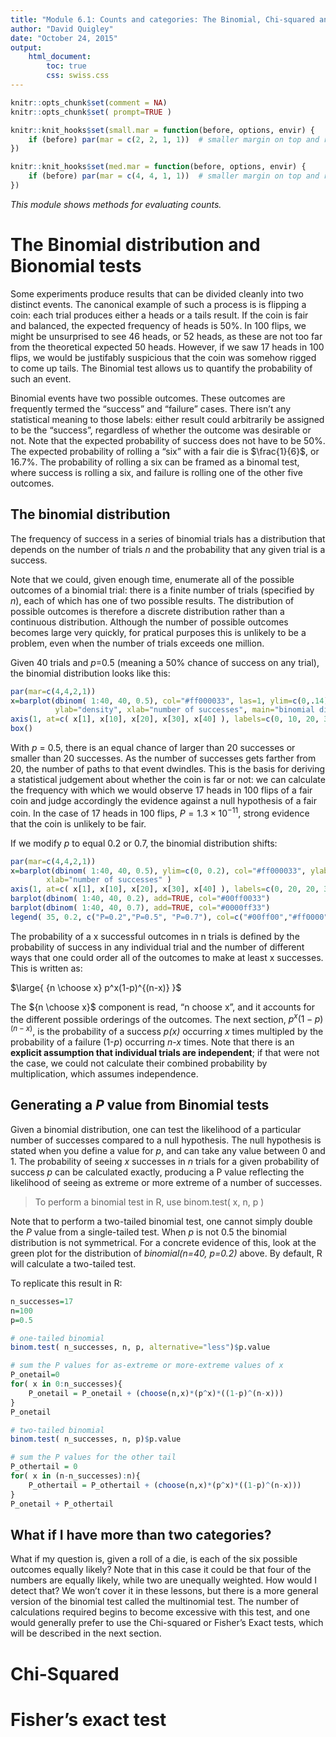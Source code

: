```yaml
---
title: "Module 6.1: Counts and categories: The Binomial, Chi-squared and Fisher's Exact tests"
author: "David Quigley"
date: "October 24, 2015"
output: 
    html_document:
        toc: true
        css: swiss.css
---
```


```r
knitr::opts_chunk$set(comment = NA)
knitr::opts_chunk$set( prompt=TRUE ) 

knitr::knit_hooks$set(small.mar = function(before, options, envir) {
    if (before) par(mar = c(2, 2, 1, 1))  # smaller margin on top and right
})

knitr::knit_hooks$set(med.mar = function(before, options, envir) {
    if (before) par(mar = c(4, 4, 1, 1))  # smaller margin on top and right
})

```
*This module shows methods for evaluating counts.*

The Binomial distribution and Bionomial tests
===============================================================

Some experiments produce results that can be divided cleanly into two distinct events. The canonical example of such a process is is flipping a coin: each trial produces either a heads or a tails result. If the coin is fair and balanced, the expected frequency of heads is 50%. In 100 flips, we might be unsurprised to see 46 heads, or 52 heads, as these are not too far from the theoretical expected 50 heads. However, if we saw 17 heads in 100 flips, we would be justifably suspicious that the coin was somehow rigged to come up tails. The Binomial test allows us to quantify the probability of such an event. 

Binomial events have two possible outcomes. These outcomes are frequently termed the "success" and "failure" cases. There isn't any statistical meaning to those labels: either result could arbitrarily be assigned to be the "success", regardless of whether the outcome was desirable or not. Note that the expected probability of success does not have to be 50%. The expected probability of rolling a "six" with a fair die is $\frac{1}{6}$, or 16.7%. The probability of rolling a six can be framed as a binomal test, where success is rolling a six, and failure is rolling one of the other five outcomes.


The binomial distribution
------------------------------------------------------------------------

The frequency of success in a series of binomial trials has a distribution that depends on the number of trials *n* and the probability that any given trial is a success. 

Note that we could, given enough time, enumerate all of the possible outcomes of a binomial trial: there is a finite number of trials (specified by *n*), each of which has one of two possible results. The distribution of possible outcomes is therefore a discrete distribution rather than a continuous distribution. Although the number of possible outcomes becomes large very quickly, for pratical purposes this is unlikely to be a problem, even when the number of trials exceeds one million.

Given 40 trials and *p*=0.5 (meaning a 50% chance of success on any trial), the binomial distribution looks like this:

```r
par(mar=c(4,4,2,1))
x=barplot(dbinom( 1:40, 40, 0.5), col="#ff000033", las=1, ylim=c(0,.14),
          ylab="density", xlab="number of successes", main="binomial distribution")
axis(1, at=c( x[1], x[10], x[20], x[30], x[40] ), labels=c(0, 10, 20, 30, 40) )
box()
```

With *p* = 0.5, there is an equal chance of larger than 20 successes or smaller than 20 successes. As the number of successes gets farther from 20, the number of paths to that event dwindles. This is the basis for deriving a statistical judgement about whether the coin is far or not: we can calculate the frequency with which we would observe 17 heads in 100 flips of a fair coin and judge accordingly the evidence against a null hypothesis of a fair coin. In the case of 17 heads in 100 flips, $P = 1.3\times10^{-11}$, strong evidence that the coin is unlikely to be fair.


If we modify *p* to equal 0.2 or 0.7, the binomial distribution shifts:

```r
par(mar=c(4,4,2,1))
x=barplot(dbinom( 1:40, 40, 0.5), ylim=c(0, 0.2), col="#ff000033", ylab="density", 
        xlab="number of successes" )
axis(1, at=c( x[1], x[10], x[20], x[30], x[40] ), labels=c(0, 20, 20, 30, 40) )
barplot(dbinom( 1:40, 40, 0.2), add=TRUE, col="#00ff0033")
barplot(dbinom( 1:40, 40, 0.7), add=TRUE, col="#0000ff33")
legend( 35, 0.2, c("P=0.2","P=0.5", "P=0.7"), col=c("#00ff00","#ff0000", "#0000ff"), pch=19)
```

The probability of a x successful outcomes in n trials is defined by the probability of success in any individual trial and the number of different ways that one could order all of the outcomes to make at least x successes. This is written as:

$\large{ {n \choose x} p^x(1-p)^{(n-x)} }$

The ${n \choose x}$ component is read, "n choose x", and it accounts for the different possible orderings of the outcomes. The next section, $p^x(1-p)^{(n-x)}$, is the probability of a success *p(x)* occurring *x* times multipled by the probability of a failure (1-*p*) occurring *n-x* times. Note that there is an **explicit assumption that individual trials are independent**; if that were not the case, we could not calculate their combined probability by multiplication, which assumes independence.

Generating a *P* value from Binomial tests
------------------------------------------------------------------------

Given a binomial distribution, one can test the likelihood of a particular number of successes compared to a null hypothesis. The null hypothesis is stated when you define a value for *p*, and can take any value between 0 and 1. The probability of seeing *x* successes in *n* trials for a given probability of success *p* can be calculated exactly, producing a P value reflecting the likelihood of seeing as extreme or more extreme of a number of successes. 

> To perform a binomial test in R, use binom.test( x, n, p )

Note that to perform a two-tailed binomial test, one cannot simply double the *P* value from a single-tailed test. When *p* is not 0.5 the binomial distribution is not symmetrical. For a concrete evidence of this, look at the green plot for the distribution of *binomial(n=40, p=0.2)* above. By default, R will calculate a two-tailed test.

To replicate this result in R:

```r
n_successes=17
n=100
p=0.5

# one-tailed binomial
binom.test( n_successes, n, p, alternative="less")$p.value 

# sum the P values for as-extreme or more-extreme values of x
P_onetail=0
for( x in 0:n_successes){
    P_onetail = P_onetail + (choose(n,x)*(p^x)*((1-p)^(n-x)))
}
P_onetail

# two-tailed binomial
binom.test( n_successes, n, p)$p.value 

# sum the P values for the other tail
P_othertail = 0
for( x in (n-n_successes):n){
    P_othertail = P_othertail + (choose(n,x)*(p^x)*((1-p)^(n-x)))
}
P_onetail + P_othertail
```

What if I have more than two categories?
------------------------------------------------------------------------

What if my question is, given a roll of a die, is each of the six possible outcomes equally likely? Note that in this case it could be that four of the numbers are equally likely, while two are unequally weighted. How would I detect that? We won't cover it in these lessons, but there is a more general version of the binomial test called the multinomial test. The number of calculations required begins to become excessive with this test, and one would generally prefer to use the Chi-squared or Fisher's Exact tests, which will be described in the next section.


Chi-Squared
=====================


Fisher's exact test
=====================